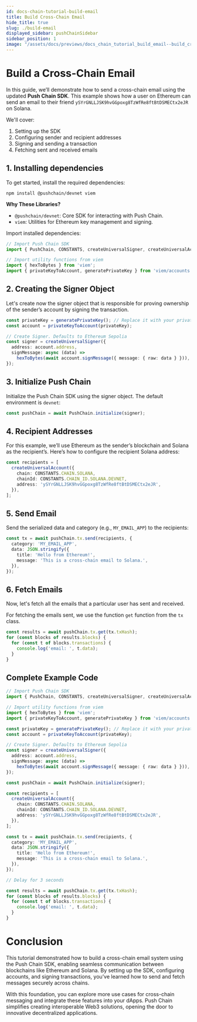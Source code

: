 ```yaml
---
id: docs-chain-tutorial-build-email
title: Build Cross-Chain Email
hide_title: true
slug: ./build-email
displayed_sidebar: pushChainSidebar
sidebar_position: 1
image: "/assets/docs/previews/docs_chain_tutorial_build_email--build_cross-chain_email.png"
---
```



# Build a Cross-Chain Email

In this guide, we’ll demonstrate how to send a cross-chain email using the updated **Push Chain SDK**. This example shows how a user on Ethereum can send an email to their friend `ySYrGNLLJSK9hvGGpoxg8TzWfRe8ftBtDSMECtx2eJR` on Solana.

We'll cover:
1. Setting up the SDK
2. Configuring sender and recipient addresses
3. Signing and sending a transaction
4. Fetching sent and received emails


<head>
  <title>{`Cross-Chain Email | Tutorial | Push Chain | Push Documentation`}</title>
</head>

## 1. Installing dependencies

To get started, install the required dependencies:

```shell
npm install @pushchain/devnet viem
```

**Why These Libraries?**

-	`@pushchain/devnet`: Core SDK for interacting with Push Chain.
-	`viem`: Utilities for Ethereum key management and signing.

Import installed dependencies:

```typescript
// Import Push Chain SDK
import { PushChain, CONSTANTS, createUniversalSigner, createUniversalAccount } from '@pushchain/devnet';

// Import utility functions from viem
import { hexToBytes } from 'viem';
import { privateKeyToAccount, generatePrivateKey } from 'viem/accounts';
```

## 2. Creating the Signer Object

Let's create now the signer object that is responsible for proving ownership of the sender’s account by signing the transaction.

```typescript
const privateKey = generatePrivateKey(); // Replace it with your private key generation logic
const account = privateKeyToAccount(privateKey);

// Create Signer. Defaults to Ethereum Sepolia
const signer = createUniversalSigner({
  address: account.address,
  signMessage: async (data) =>
    hexToBytes(await account.signMessage({ message: { raw: data } })),
});
```

## 3. Initialize Push Chain

Initialize the Push Chain SDK using the signer object. The default environment is `devnet`:

```typescript
const pushChain = await PushChain.initialize(signer);
```

## 4. Recipient Addresses

For this example, we’ll use Ethereum as the sender’s blockchain and Solana as the recipient’s. Here’s how to configure the recipient Solana address:

```typescript
const recipients = [
  createUniversalAccount({
    chain: CONSTANTS.CHAIN.SOLANA,
    chainId: CONSTANTS.CHAIN_ID.SOLANA.DEVNET,
    address: 'ySYrGNLLJSK9hvGGpoxg8TzWfRe8ftBtDSMECtx2eJR',
  }),
];
```

## 5. Send Email

Send the serialized data and category (e.g., `MY_EMAIL_APP`) to the recipients:

```typescript
const tx = await pushChain.tx.send(recipients, {
  category: 'MY_EMAIL_APP',
  data: JSON.stringify({
    title: 'Hello from Ethereum!',
    message: 'This is a cross-chain email to Solana.',
  }),
});
```

## 6. Fetch Emails

Now, let's fetch all the emails that a particular user has sent and received.

For fetching the emails sent, we use the function `get` function from the `tx` class.

```typescript
const results = await pushChain.tx.get(tx.txHash);
for (const blocks of results.blocks) {
  for (const t of blocks.transactions) {
    console.log('email: ', t.data);
  }
}
```

## Complete Example Code

```typescript
// Import Push Chain SDK
import { PushChain, CONSTANTS, createUniversalSigner, createUniversalAccount } from '@pushchain/devnet';

// Import utility functions from viem
import { hexToBytes } from 'viem';
import { privateKeyToAccount, generatePrivateKey } from 'viem/accounts';

const privateKey = generatePrivateKey(); // Replace it with your private key generation logic
const account = privateKeyToAccount(privateKey);

// Create Signer. Defaults to Ethereum Sepolia
const signer = createUniversalSigner({
  address: account.address,
  signMessage: async (data) =>
    hexToBytes(await account.signMessage({ message: { raw: data } })),
});

const pushChain = await PushChain.initialize(signer);

const recipients = [
  createUniversalAccount({
    chain: CONSTANTS.CHAIN.SOLANA,
    chainId: CONSTANTS.CHAIN_ID.SOLANA.DEVNET,
    address: 'ySYrGNLLJSK9hvGGpoxg8TzWfRe8ftBtDSMECtx2eJR',
  }),
];

const tx = await pushChain.tx.send(recipients, {
  category: 'MY_EMAIL_APP',
  data: JSON.stringify({
    title: 'Hello from Ethereum!',
    message: 'This is a cross-chain email to Solana.',
  }),
});

// Delay for 3 seconds

const results = await pushChain.tx.get(tx.txHash);
for (const blocks of results.blocks) {
  for (const t of blocks.transactions) {
    console.log('email: ', t.data);
  }
}
```

# Conclusion

This tutorial demonstrated how to build a cross-chain email system using the Push Chain SDK, enabling seamless communication between blockchains like Ethereum and Solana. By setting up the SDK, configuring accounts, and signing transactions, you’ve learned how to send and fetch messages securely across chains.

With this foundation, you can explore more use cases for cross-chain messaging and integrate these features into your dApps. Push Chain simplifies creating interoperable Web3 solutions, opening the door to innovative decentralized applications.
